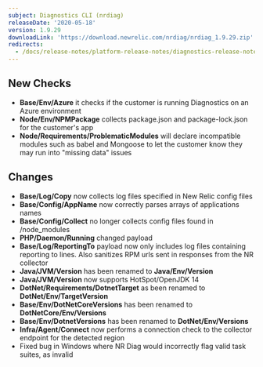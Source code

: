 ```yaml
---
subject: Diagnostics CLI (nrdiag)
releaseDate: '2020-05-18'
version: 1.9.29
downloadLink: 'https://download.newrelic.com/nrdiag/nrdiag_1.9.29.zip'
redirects:
  - /docs/release-notes/platform-release-notes/diagnostics-release-notes/new-relic-diagnostics-1929
---
```


## New Checks

* **Base/Env/Azure** it checks if the customer is running Diagnostics on an Azure environment
* **Node/Env/NPMPackage** collects package.json and package-lock.json for the customer's app
* **Node/Requirements/ProblematicModules** will declare incompatible modules such as babel and Mongoose to let the customer know they may run into "missing data" issues

## Changes

* **Base/Log/Copy** now collects log files specified in New Relic config files
* **Base/Config/AppName** now correctly parses arrays of applications names
* **Base/Config/Collect** no longer collects config files found in /node_modules
* **PHP/Daemon/Running** changed payload
* **Base/Log/ReportingTo** payload now only includes log files containing reporting to lines. Also sanitizes RPM urls sent in responses from the NR collector
* **Java/JVM/Version** has been renamed to **Java/Env/Version**
* **Java/JVM/Version** now supports HotSpot/OpenJDK 14
* **DotNet/Requirements/DotnetTarget** as been renamed to **DotNet/Env/TargetVersion**
* **Base/Env/DotNetCoreVersions** has been renamed to **DotNetCore/Env/Versions**
* **Base/Env/DotnetVersions** has been renamed to **DotNet/Env/Versions**
* **Infra/Agent/Connect** now performs a connection check to the collector endpoint for the detected region
* Fixed bug in Windows where NR Diag would incorrectly flag valid task suites, as invalid
